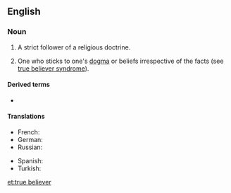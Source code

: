 ==English==

===Noun===
{{en-noun|head=[[true]] [[believer]]}}

# {{lb|en|ecclesiastical}} A strict follower of a religious doctrine.
# {{lb|en|idiomatic}} One who sticks to one's [[dogma]] or beliefs irrespective of the facts (see [[true believer syndrome]]).

====Derived terms====
* {{l|en|true believer syndrome}}

====Translations====
{{trans-top|a strict follower of a religious doctrine}}
* French: {{t|fr|vrai croyant|m}}
* German: {{t|de|Rechtgläubiger|m}}
* Russian: {{t+|ru|правове́рный}}
{{trans-mid}}
* Spanish: {{t|es|creyente verdadero|m}}
* Turkish: {{t|tr|gerçek iman sahibi kimse}}
{{trans-bottom}}

[[et:true believer]]